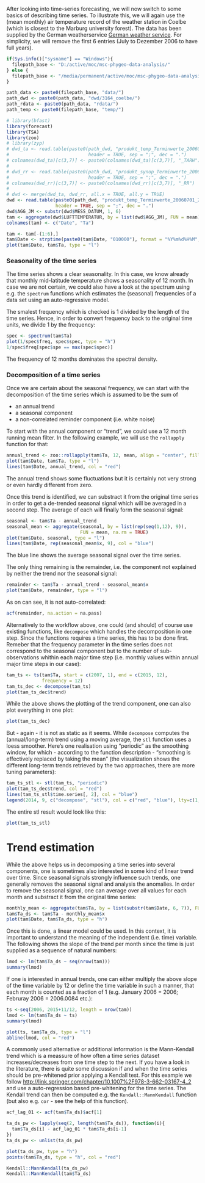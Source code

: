 <!---
Version: "2013-10-23"
Copyright (C) 2013 Thomas Nauss, GNU GPL (>=3)
-->
After looking into time-series forecasting, we will now switch to some basics of describing time series. To illustrate this, we will again use the (mean monthly) air temperature record of the weather station in Coelbe (which is closest to the Marburg university forest). The data has been supplied by the German weatherservice [German weather service](ftp://ftp-cdc.dwd.de/pub/CDC/observations_germany/). For simplicity, we will remove the first 6 entries (July to Dezember 2006 to have full years).
```r
if(Sys.info()["sysname"] == "Windows"){
  filepath_base <- "D:/active/moc/msc-phygeo-data-analysis/"
} else {
  filepath_base <- "/media/permanent/active/moc/msc-phygeo-data-analysis/"
}

path_data <- paste0(filepath_base, "data/")
path_dwd <- paste0(path_data, "dwd/3164_coelbe/")
path_rdata <- paste0(path_data, "rdata/")
path_temp <- paste0(filepath_base, "temp/")

# library(bfast)
library(forecast)
library(TSA)
library(zoo)
# library(zyp)
# dwd_ta <- read.table(paste0(path_dwd, "produkt_temp_Terminwerte_20060701_20151231_03164.txt"),
#                             header = TRUE, sep = ";", dec = ".")
# colnames(dwd_ta)[c(3,7)] <- paste0(colnames(dwd_ta)[c(3,7)], "_TARH")
# 
# dwd_rr <- read.table(paste0(path_dwd, "produkt_synop_Terminwerte_20060701_20151231_03164.txt"),
#                             header = TRUE, sep = ";", dec = ".")
# colnames(dwd_rr)[c(3,7)] <- paste0(colnames(dwd_rr)[c(3,7)], "_RR")
# 
# dwd <- merge(dwd_ta, dwd_rr, all.x = TRUE, all.y = TRUE)
dwd <- read.table(paste0(path_dwd, "produkt_temp_Terminwerte_20060701_20151231_03164.txt"),
                  header = TRUE, sep = ";", dec = ".")
dwd$AGG_JM <- substr(dwd$MESS_DATUM, 1, 6)
tam <- aggregate(dwd$LUFTTEMPERATUR, by = list(dwd$AGG_JM), FUN = mean)
colnames(tam) <- c("Date", "Ta")
```


```r
tam <- tam[-(1:6),]
tam$Date <- strptime(paste0(tam$Date, "010000"), format = "%Y%m%d%H%M", tz = "UTC")
plot(tam$Date, tam$Ta, type = "l")
```

### Seasonality of the time series
The time series shows a clear seasonality. In this case, we know already that monthly mid-latitude temperature shows a seasonality of 12 month. In case we are not certain, we could also have a look at the spectrum using e.g. the ``spectrum`` functions which estimates the (seasonal) frequencies of a data set using an auto-regressive model. 

The smalest frequency which is checked is 1 divided by the length of the time series. Hence, in order to convert frequency back to the original time units, we divide 1 by the frequency:
```r
spec <- spectrum(tam$Ta)
plot(1/spec$freq, spec$spec, type = "h")
1/spec$freq[spec$spe == max(spec$spec)]
```
The frequency of 12 months dominates the spectral density.

### Decomposition of a time series
Once we are certain about the seasonal frequency, we can start with the decomposition of the time series which is assumed to be the sum of

* an annual trend
* a seasonal component
* a non-correlated reminder component (i.e. white noise)

To start with the annual component or "trend", we could use a 12 month running mean filter. In the following example, we will use the ``rollapply`` function for that:
```r
annual_trend <- zoo::rollapply(tam$Ta, 12, mean, align = "center", fill = NA)
plot(tam$Date, tam$Ta, type = "l")
lines(tam$Date, annual_trend, col = "red")
```
The annual trend shows some fluctuations but it is certainly not very strong or even hardly different from zero.

Once this trend is identified, we can substract it from the original time series in order to get a de-trended seasonal signal which will be averaged in a second step. The average of each  will finally form the seasonal signal:
```r
seasonal <- tam$Ta - annual_trend
seasonal_mean <- aggregate(seasonal, by = list(rep(seq(1,12), 9)), 
                           FUN = mean, na.rm = TRUE)
plot(tam$Date, seasonal, type = "l")
lines(tam$Date, rep(seasonal_mean$x, 9), col = "blue")
```
The blue line shows the average seasonal signal over the time series.

The only thing remaining is the remainder, i.e. the component not explained by neither the trend nor the seasonal signal:
```r
remainder <- tam$Ta - annual_trend - seasonal_mean$x
plot(tam$Date, remainder, type = "l")
```

As on can see, it is not auto-correlated:
```r
acf(remainder, na.action = na.pass)
```

Alternatively to the workflow above, one could (and should) of course use existing functions, like ``decompose`` which handles the decomposition in one step. Since the functions requires a time series, this has to be done first. Remeber that the frequency parameter in the time series does not correspond to the seasonal component but to the number of sub-observations whithin each major time step (i.e. monthly values within annual major time steps in our case):
```r
tam_ts <- ts(tam$Ta, start = c(2007, 1), end = c(2015, 12), 
             frequency = 12)
tam_ts_dec <- decompose(tam_ts)
plot(tam_ts_dec$trend)
```

While the above shows the plotting of the trend component, one can also plot everything in one plot:
```r
plot(tam_ts_dec)
```


But - again - it is not as static as it seems. While ``decompose`` computes the (annual/long-term) trend using a moving average, the ``stl`` function uses a loess smoother. Here's one realisation using "periodic" as the smoothing window, for which - according to the function description - "smoothing is effectively replaced by taking the mean" (the visualization shows the different long-term trends retrieved by the two approaches, there are more tuning parameters):
```r
tam_ts_stl <- stl(tam_ts, "periodic")
plot(tam_ts_dec$trend, col = "red")
lines(tam_ts_stl$time.series[, 2], col = "blue")
legend(2014, 9, c("decompose", "stl"), col = c("red", "blue"), lty=c(1,1))
```

The entire stl result would look like this:
```r
plot(tam_ts_stl)
```


# Trend estimation
While the above helps us in decomposing a time series into several components, one is sometimes also interested in some kind of linear trend over time. Since seasonal signals strongly influence such trends, one generally removes the seasonal signal and analysis the anomalies. In order to remove the seasonal signal, one can average over all values for each month and substract it from the original time series:
```r
monthly_mean <- aggregate(tam$Ta, by = list(substr(tam$Date, 6, 7)), FUN = mean)
tam$Ta_ds <- tam$Ta - monthly_mean$x
plot(tam$Date, tam$Ta_ds, type = "h")
```

Once this is done, a linear model could be used. In this context, it is important to understand the meaning of the independent (i.e. time) variable. The following shows the slope of the trend per month since the time is just supplied as a sequence of natural numbers:
```r
lmod <- lm(tam$Ta_ds ~ seq(nrow(tam)))
summary(lmod)
```

If one is interested in annual trends, one can either multiply the above slope of the time variable by 12 or define the time variable in such a manner, that each month is counted as a fraction of 1 (e.g. January 2006 = 2006; Februray 2006 = 2006.0084 etc.):
```r
ts <-seq(2006, 2015+11/12, length = nrow(tam))
lmod <- lm(tam$Ta_ds ~ ts)
summary(lmod)

plot(ts, tam$Ta_ds, type = "l")
abline(lmod, col = "red")
```

A commonly used alternative or additional information is the Mann-Kendall trend which is a meassure of how often a time series dataset increases/decreases from one time step to the next. If you have a look in the literature, there is quite some discussion if and when the time series should be pre-whitened prior applying a Kendall test. For this example we follow [http://link.springer.com/chapter/10.1007%2F978-3-662-03167-4_2](von Storch(1995)) and use a auto-regression based pre-whitening for the time series. The Kendall trend can then be computed e.g. the ``Kendall::MannKendall`` function (but also e.g. ``cor`` - see the help of this function).
```r
acf_lag_01 <- acf(tam$Ta_ds)$acf[1]

ta_ds_pw <- lapply(seq(2, length(tam$Ta_ds)), function(i){
  tam$Ta_ds[i] - acf_lag_01 * tam$Ta_ds[i-1]
})
ta_ds_pw <- unlist(ta_ds_pw)

plot(ta_ds_pw, type = "h")
points(tam$Ta_ds, type = "h", col = "red")

Kendall::MannKendall(ta_ds_pw)
Kendall::MannKendall(tam$Ta_ds)
```
